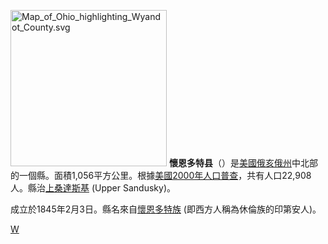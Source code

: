{{noteTA
|T=zh-hans:怀恩多特县 (俄亥俄州);zh-hk:懷恩多特縣 (俄亥俄州);zh-tw:懷恩多特郡 (俄亥俄州);
|1=zh-hans:县;zh-hk:縣;zh-tw:郡;
}}

[[File:Map_of_Ohio_highlighting_Wyandot_County.svg|250px]]
'''懷恩多特县'''（{{lang-en|Wyandot County}}）是[[美國|美國]][[俄亥俄州|俄亥俄州]]中北部的一個縣。面積1,056平方公里。根據[[美國2000年人口普查|美國2000年人口普查]]，共有人口22,908人。縣治[[上桑達斯基|上桑達斯基]] (Upper Sandusky)。

成立於1845年2月3日。縣名來自[[懷恩多特族|懷恩多特族]] (即西方人稱為休倫族的印第安人)。
{{ohio-stub}}

[[Category:俄亥俄州行政區劃|W]]